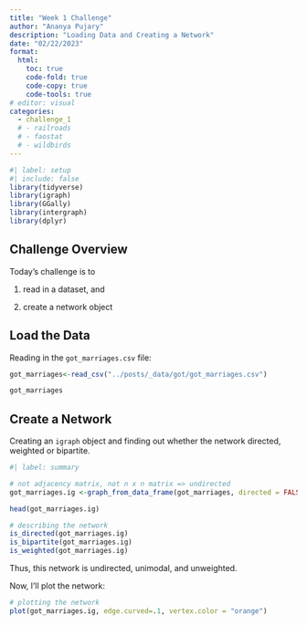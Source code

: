 ```yaml
---
title: "Week 1 Challenge"
author: "Ananya Pujary"
description: "Loading Data and Creating a Network"
date: "02/22/2023"
format:
  html:
    toc: true
    code-fold: true
    code-copy: true
    code-tools: true
# editor: visual
categories: 
  - challenge_1
  # - railroads
  # - faostat
  # - wildbirds
---
```


```r
#| label: setup
#| include: false
library(tidyverse)
library(igraph)
library(GGally)
library(intergraph)
library(dplyr)

```

## Challenge Overview

Today's challenge is to

1) read in a dataset, and

2) create a network object

## Load the Data

Reading in the `got_marriages.csv` file:

```r

got_marriages<-read_csv("../posts/_data/got/got_marriages.csv")

got_marriages

```

## Create a Network

Creating an `igraph` object and finding out whether the network directed, weighted or bipartite.

```r
#| label: summary

# not adjacency matrix, not n x n matrix => undirected
got_marriages.ig <-graph_from_data_frame(got_marriages, directed = FALSE)

head(got_marriages.ig)

# describing the network
is_directed(got_marriages.ig)
is_bipartite(got_marriages.ig)
is_weighted(got_marriages.ig)

```
Thus, this network is undirected, unimodal, and unweighted.

Now, I'll plot the network:
```r
# plotting the network
plot(got_marriages.ig, edge.curved=.1, vertex.color = "orange")
```


